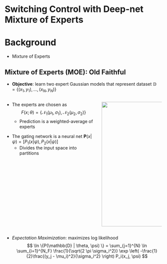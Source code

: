 # Switching Control with Deep-net Mixture of Experts

# Background
* Mixture of Experts 

## Mixture of Experts (MOE): Old Faithful {auto-animate="true"}


* **Objective**: learn two expert Gaussian models that represent dataset $\mathbb{D} = \{(x_1, y_1), \dots, (x_N, y_N) \}$

::::{.columns}

<!-- :::{.r-stack} -->

:::{.column  width="60%"}

:::{.fragment .fade-in fragment-index=2}
* The experts are chosen as
$$
F(x;\theta) = \{\mathcal{N}_1(\mu_1, \sigma_1), \mathcal{N}_2(\mu_2, \sigma_2)\}
$$
    + Prediction is a weighted-average of experts
:::
:::{.fragment .fade-in fragment-index=3}

* The gating network is a neural net $\mathbf{P}(x | \psi) = [P_1(x | \psi), P_2(x | \psi) ]$
    + Divides the input space into partitions
:::

:::


:::{.column  width="40%"}

<!-- :::{.r-stack}

![](contents/assets/geyser.JPG){.absolute top=100 left=700 .fragment .fade-in-then-out fragment-index=0} -->
![](contents/assets/old_faithful.svg){.absolute top=100 left=600 width="550" height="400" .fragment .fade-in fragment-index=0}

<!-- ::: -->
:::

::::


:::{.fragment .fade-in fragment-index=4}
* *Expectation Maximization*: maximizes log likelihood
$$
\ln \{P(\mathbb{D} | \theta, \psi) \} = \sum_{j=1}^{N} \ln \sum_{i=1}^{N_F} \frac{1}{\sqrt{2 \pi \sigma_i^2}} \exp \left( -\frac{1}{2}\frac{(y_j - \mu_i)^2}{\sigma_i^2} \right) P_i(x_j, \psi)
$$
:::
